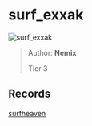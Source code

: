
# surf_exxak

![surf_exxak](https://raw.githubusercontent.com/Sayt123/SurfMapPics/Maps-and-bonuses/csgo/surf_exxak.jpg)

> Author: **Nemix**
>
> Tier 3

## Records

[surfheaven](https://surfheaven.eu/map/surf_exxak)
